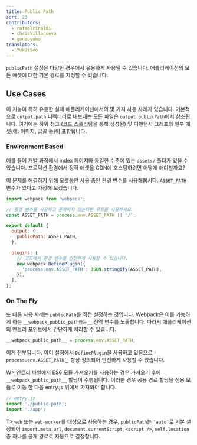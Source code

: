 ```yaml
---
title: Public Path
sort: 23
contributors:
  - rafaelrinaldi
  - chrisVillanueva
  - gonzoyumo
translators:
  - YukJiSoo
---
```


`publicPath` 설정은 다양한 경우에서 유용하게 사용될 수 있습니다. 애플리케이션의 모든 애셋에 대한 기본 경로를 지정할 수 있습니다.

## Use Cases

이 기능이 특히 유용한 실제 애플리케이션에서의 몇 가지 사용 사례가 있습니다. 기본적으로 `output.path` 디렉터리로 내보내는 모든 파일은 `output.publicPath`에서 참조됩니다. 여기에는 하위 청크 ([코드 스플리팅](/guides/code-splitting/)을 통해 생성됨) 및 디펜던시 그래프의 일부 애셋(예: 이미지, 글꼴 등)이 포함됩니다.

### Environment Based

예를 들어 개발 과정에서 index 페이지와 동일한 수준에 있는 `assets/` 폴더가 있을 수 있습니다. 프로덕션 환경에서 정적 애셋을 CDN에 호스팅하려면 어떻게 해야할까요?

이 문제를 해결하기 위해 오랫동안 사용 중인 환경 변수를 사용해봅시다. `ASSET_PATH` 변수가 있다고 가정해 보겠습니다.

```js
import webpack from 'webpack';

// 환경 변수를 사용하고 존재하지 않는다면 루트를 사용하세요.
const ASSET_PATH = process.env.ASSET_PATH || '/';

export default {
  output: {
    publicPath: ASSET_PATH,
  },

  plugins: [
    // 코드에서 환경 변수를 안전하게 사용할 수 있습니다.
    new webpack.DefinePlugin({
      'process.env.ASSET_PATH': JSON.stringify(ASSET_PATH),
    }),
  ],
};
```

### On The Fly

또 다른 사용 사례는 `publicPath`를 직접 설정하는 것입니다. Webpack은 이를 가능하게 하는 `__webpack_public_path라는__` 전역 변수를 노출합니다. 따라서 애플리케이션의 엔트리 포인트에서 간단하게 처리할 수 있습니다.

```js
__webpack_public_path__ = process.env.ASSET_PATH;
```

이게 전부입니다. 이미 설정에서 `DefinePlugin`을 사용하고 있음으로 `process.env.ASSET_PATH`는 항상 정의되어 안전하게 사용할 수 있습니다.

W> 엔트리 파일에서 ES6 모듈 가져오기를 사용하는 경우 가져오기 후에 `__webpack_public_path__` 할당이 수행됩니다. 이러한 경우 공용 경로 할당을 전용 모듈로 이동 한 다음 entry.js 위에서 가져와야 합니다.

```js
// entry.js
import './public-path';
import './app';
```

T> `web` 또는 `web-worker`를 대상으로 사용하는 경우, `publicPath`는 `'auto'`로 기본 설정되어 `import.meta.url`, `document.currentScript`, `<script />`, `self.location` 중 하나를 공개 경로로 자동으로 결정합니다.
